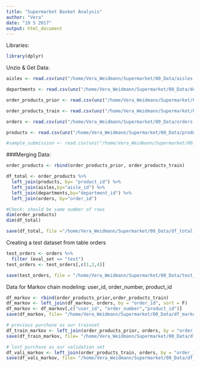 ```yaml
---
title: "Supermarket Basket Analysis"
author: "Vera"
date: "19 5 2017"
output: html_document
---
```


Libraries:
```r
library(dplyr)
```


Unzio & Get Data:
```r
aisles <- read.csv(unz("/home/Vera_Weidmann/Supermarket/00_Data/aisles.csv.zip", "aisles.csv"), stringsAsFactors = FALSE)

departments <- read.csv(unz("/home/Vera_Weidmann/Supermarket/00_Data/departments.csv.zip", "departments.csv"), stringsAsFactors = FALSE)

order_products_prior <- read.csv(unz("/home/Vera_Weidmann/Supermarket/00_Data/order_products__prior.csv.zip", "order_products__prior.csv"), stringsAsFactors = FALSE)

order_products_train <- read.csv(unz("/home/Vera_Weidmann/Supermarket/00_Data/order_products__train.csv.zip", "order_products__train.csv"), stringsAsFactors = FALSE)

orders <- read.csv(unz("/home/Vera_Weidmann/Supermarket/00_Data/orders.csv.zip", "orders.csv"), stringsAsFactors = FALSE)

products <- read.csv(unz("/home/Vera_Weidmann/Supermarket/00_Data/products.csv.zip", "products.csv"), stringsAsFactors = FALSE)

#sample_submission <- read.csv(unz("/home/Vera_Weidmann/Supermarket/00_Data/sample_submission.csv.zip", "sample_submission.csv"), stringsAsFactors = FALSE)

```

###Merging Data:
```r
order_products <- rbind(order_products_prior, order_products_train)

df_total <- order_products %>%
  left_join(products, by= "product_id") %>%
  left_join(aisles,by="aisle_id") %>%
  left_join(departments,by="department_id") %>% 
  left_join(orders, by="order_id")

#Check: should be same number of rows
dim(order_products)
dim(df_total)

save(df_total, file ="/home/Vera_Weidmann/Supermarket/00_Data/df_total.rda")
```

Creating a test dataset from table orders
```r
test_orders <- orders %>%
  filter (eval_set == "test")
test_orders <- test_orders[,c(1,2,4)]

save(test_orders, file = "/home/Vera_Weidmann/Supermarket/00_Data/test_orders.rda")
```

Data for Markov chain modeling: user_id, order_number, product_id
```r
df_markov <- rbind(order_products_prior,order_products_train)
df_markov <- left_join(df_markov, orders, by = "order_id", sort = F)
df_markov <- df_markov[,c("user_id", "order_number","product_id")]
save(df_markov, file= "/home/Vera_Weidmann/Supermarket/00_Data/df_markov.rda")

# previous purchase as our trainset
df_train_markov <- left_join(order_products_prior, orders, by = "order_id", sort = F)
save(df_train_markov, file= "/home/Vera_Weidmann/Supermarket/00_Data/df_train_markov.rda")

# last purchase as our validation set
df_vali_markov <- left_join(order_products_train, orders, by = "order_id", sort = F)
save(df_vali_markov, file= "/home/Vera_Weidmann/Supermarket/00_Data/df_vali_markov.rda")
```


